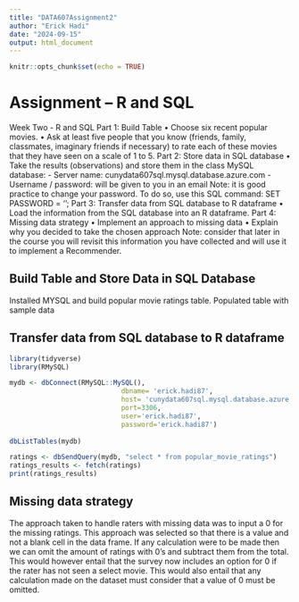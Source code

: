 ```yaml
---
title: "DATA607Assignment2"
author: "Erick Hadi"
date: "2024-09-15"
output: html_document
---
```


```r
knitr::opts_chunk$set(echo = TRUE)
```
# Assignment – R and SQL
Week Two - R and SQL
Part 1: Build Table
• Choose six recent popular movies.
• Ask at least five people that you know (friends, family, classmates, imaginary friends if
necessary) to rate each of these movies that they have seen on a scale of 1 to 5.
Part 2: Store data in SQL database
• Take the results (observations) and store them in the class MySQL database:
- Server name: cunydata607sql.mysql.database.azure.com
- Username / password: will be given to you in an email
Note: it is good practice to change your password. To do so, use this SQL command:
SET PASSWORD = ‘<your new password here>';
Part 3: Transfer data from SQL database to R dataframe
• Load the information from the SQL database into an R dataframe.
Part 4: Missing data strategy
• Implement an approach to missing data
• Explain why you decided to take the chosen approach
Note: consider that later in the course you will revisit this information you have collected and
will use it to implement a Recommender.

## Build Table and Store Data in SQL Database
Installed MYSQL and build popular movie ratings table. Populated table with sample data


## Transfer data from SQL database to R dataframe 
```r
library(tidyverse)
library(RMySQL)
```

```r
mydb <- dbConnect(RMySQL::MySQL(),
                            dbname= 'erick.hadi87',
                            host= 'cunydata607sql.mysql.database.azure.com',
                            port=3306,
                            user='erick.hadi87',
                            password='erick.hadi87')
                            
dbListTables(mydb)
```
```r
ratings <- dbSendQuery(mydb, "select * from popular_movie_ratings")
ratings_results <- fetch(ratings)
print(ratings_results)
```
## Missing data strategy
The approach taken to handle raters with missing data was to input a 0 for the missing ratings. This approach was selected so that there is a value and not a blank cell in the data frame. If any calculation were to be made then we can omit the amount of ratings with 0's and subtract them from the total. This would however entail that the survey now includes an option for 0 if the rater has not seen a select movie. This would also entail that any calculation made on the dataset must consider that a value of 0 must be omitted.